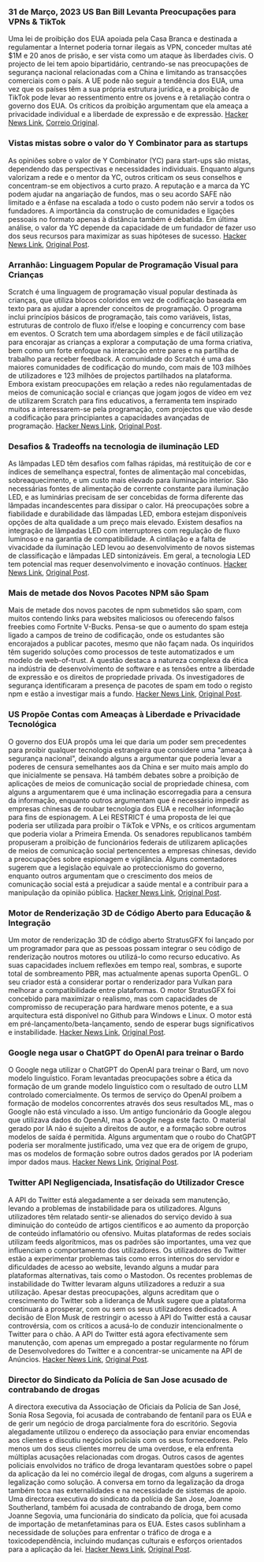 

<CallToAction />

<Steps>

### 31 de Março, 2023 US Ban Bill Levanta Preocupações para VPNs & TikTok

Uma lei de proibição dos EUA apoiada pela Casa Branca e destinada a regulamentar a Internet poderia tornar ilegais as VPN, conceder multas até $1M e 20 anos de prisão, e ser vista como um ataque às liberdades civis. O projecto de lei tem apoio bipartidário, centrando-se nas preocupações de segurança nacional relacionadas com a China e limitando as transacções comerciais com o país. A UE pode não seguir a tendência dos EUA, uma vez que os países têm a sua própria estrutura jurídica, e a proibição de TikTok pode levar ao ressentimento entre os jovens e à retaliação contra o governo dos EUA. Os críticos da proibição argumentam que ela ameaça a privacidade individual e a liberdade de expressão e de expressão.
[Hacker News Link](http://news.ycombinator.com/item?id=35366955), [Correio Original](https://www.youtube.com/watch?v=FWQGA_n5Z4M).

### Vistas mistas sobre o valor do Y Combinator para as startups

As opiniões sobre o valor de Y Combinator (YC) para start-ups são mistas, dependendo das perspectivas e necessidades individuais. Enquanto alguns valorizam a rede e o mentor da YC, outros criticam os seus conselhos e concentram-se em objectivos a curto prazo. A reputação e a marca da YC podem ajudar na angariação de fundos, mas o seu acordo SAFE não limitado e a ênfase na escalada a todo o custo podem não servir a todos os fundadores. A importância da construção de comunidades e ligações pessoais no formato apenas à distância também é debatida. Em última análise, o valor da YC depende da capacidade de um fundador de fazer uso dos seus recursos para maximizar as suas hipóteses de sucesso.
[Hacker News Link](http://news.ycombinator.com/item?id=35373019), [Original Post](https://acecreamu.substack.com/p/is-y-combinator-worth-the-money).

### Arranhão: Linguagem Popular de Programação Visual para Crianças

Scratch é uma linguagem de programação visual popular destinada às crianças, que utiliza blocos coloridos em vez de codificação baseada em texto para as ajudar a aprender conceitos de programação. O programa inclui princípios básicos de programação, tais como variáveis, listas, estruturas de controlo de fluxo if/else e looping e concurrency com base em eventos. O Scratch tem uma abordagem simples e de fácil utilização para encorajar as crianças a explorar a computação de uma forma criativa, bem como um forte enfoque na interacção entre pares e na partilha de trabalho para receber feedback. A comunidade do Scratch é uma das maiores comunidades de codificação do mundo, com mais de 103 milhões de utilizadores e 123 milhões de projectos partilhados na plataforma. Embora existam preocupações em relação a redes não regulamentadas de meios de comunicação social e crianças que jogam jogos de vídeo em vez de utilizarem Scratch para fins educativos, a ferramenta tem inspirado muitos a interessarem-se pela programação, com projectos que vão desde a codificação para principiantes a capacidades avançadas de programação.
[Hacker News Link](http://news.ycombinator.com/item?id=35373052), [Original Post](https://scratch.mit.edu/about).

### Desafios & Tradeoffs na tecnologia de iluminação LED

As lâmpadas LED têm desafios com falhas rápidas, má restituição de cor e índices de semelhança espectral, fontes de alimentação mal concebidas, sobreaquecimento, e um custo mais elevado para iluminação interior. São necessárias fontes de alimentação de corrente constante para iluminação LED, e as luminárias precisam de ser concebidas de forma diferente das lâmpadas incandescentes para dissipar o calor. Há preocupações sobre a fiabilidade e durabilidade das lâmpadas LED, embora estejam disponíveis opções de alta qualidade a um preço mais elevado. Existem desafios na integração de lâmpadas LED com interruptores com regulação de fluxo luminoso e na garantia de compatibilidade. A cintilação e a falta de vivacidade da iluminação LED levou ao desenvolvimento de novos sistemas de classificação e lâmpadas LED sintonizáveis. Em geral, a tecnologia LED tem potencial mas requer desenvolvimento e inovação contínuos.
[Hacker News Link](http://news.ycombinator.com/item?id=35371750), [Original Post](https://nymag.com/strategist/article/led-light-bulbs-investigation.html).

### Mais de metade dos Novos Pacotes NPM são Spam

Mais de metade dos novos pacotes de npm submetidos são spam, com muitos contendo links para websites maliciosos ou oferecendo falsos freebies como Fortnite V-Bucks. Pensa-se que o aumento do spam esteja ligado a campos de treino de codificação, onde os estudantes são encorajados a publicar pacotes, mesmo que não façam nada. Os inquiridos têm sugerido soluções como processos de teste automatizados e um modelo de web-of-trust. A questão destaca a natureza complexa da ética na indústria de desenvolvimento de software e as tensões entre a liberdade de expressão e os direitos de propriedade privada. Os investigadores de segurança identificaram a presença de pacotes de spam em todo o registo npm e estão a investigar mais a fundo.
[Hacker News Link](http://news.ycombinator.com/item?id=35370728), [Original Post](https://blog.sandworm.dev/one-in-two-new-npm-packages-is-seo-spam-right-now).

### US Propõe Contas com Ameaças à Liberdade e Privacidade Tecnológica

O governo dos EUA propôs uma lei que daria um poder sem precedentes para proibir qualquer tecnologia estrangeira que considere uma "ameaça à segurança nacional", deixando alguns a argumentar que poderia levar a poderes de censura semelhantes aos da China e ser muito mais amplo do que inicialmente se pensava. Há também debates sobre a proibição de aplicações de meios de comunicação social de propriedade chinesa, com alguns a argumentarem que é uma inclinação escorregadia para a censura da informação, enquanto outros argumentam que é necessário impedir as empresas chinesas de roubar tecnologia dos EUA e recolher informação para fins de espionagem. A Lei RESTRICT é uma proposta de lei que poderia ser utilizada para proibir o TikTok e VPNs, e os críticos argumentam que poderia violar a Primeira Emenda. Os senadores republicanos também propuseram a proibição de funcionários federais de utilizarem aplicações de meios de comunicação social pertencentes a empresas chinesas, devido a preocupações sobre espionagem e vigilância. Alguns comentadores sugerem que a legislação equivale ao proteccionismo do governo, enquanto outros argumentam que o crescimento dos meios de comunicação social está a prejudicar a saúde mental e a contribuir para a manipulação da opinião pública.
[Hacker News Link](http://news.ycombinator.com/item?id=35369075), [Original Post](https://www.vice.com/en/article/4a3ddb/restrict-act-insanely-broad-ban-tiktok-vpns).

### Motor de Renderização 3D de Código Aberto para Educação & Integração

Um motor de renderização 3D de código aberto StratusGFX foi lançado por um programador para que as pessoas possam integrar o seu código de renderização noutros motores ou utilizá-lo como recurso educativo. As suas capacidades incluem reflexões em tempo real, sombras, e suporte total de sombreamento PBR, mas actualmente apenas suporta OpenGL. O seu criador está a considerar portar o renderizador para Vulkan para melhorar a compatibilidade entre plataformas. O motor StratusGFX foi concebido para maximizar o realismo, mas com capacidades de compromisso de recuperação para hardware menos potente, e a sua arquitectura está disponível no Github para Windows e Linux. O motor está em pré-lançamento/beta-lançamento, sendo de esperar bugs significativos e instabilidade.
[Hacker News Link](http://news.ycombinator.com/item?id=35370284), [Original Post](https://github.com/KTStephano/StratusGFX).

### Google nega usar o ChatGPT do OpenAI para treinar o Bardo

O Google nega utilizar o ChatGPT do OpenAI para treinar o Bard, um novo modelo linguístico. Foram levantadas preocupações sobre a ética da formação de um grande modelo linguístico com o resultado de outro LLM controlado comercialmente. Os termos de serviço do OpenAI proíbem a formação de modelos concorrentes através dos seus resultados ML, mas o Google não está vinculado a isso. Um antigo funcionário da Google alegou que utilizava dados do OpenAI, mas a Google nega este facto. O material gerado por IA não é sujeito a direitos de autor, e a formação sobre outros modelos de saída é permitida. Alguns argumentam que o roubo do ChatGPT poderia ser moralmente justificado, uma vez que era de origem de grupo, mas os modelos de formação sobre outros dados gerados por IA poderiam impor dados maus.
[Hacker News Link](http://news.ycombinator.com/item?id=35370915), [Original Post](https://twitter.com/steventey/status/1641267979399704576).

### Twitter API Negligenciada, Insatisfação do Utilizador Cresce

A API do Twitter está alegadamente a ser deixada sem manutenção, levando a problemas de instabilidade para os utilizadores. Alguns utilizadores têm relatado sentir-se alienados do serviço devido à sua diminuição do conteúdo de artigos científicos e ao aumento da proporção de conteúdo inflamatório ou ofensivo. Muitas plataformas de redes sociais utilizam feeds algorítmicos, mas os padrões são importantes, uma vez que influenciam o comportamento dos utilizadores. Os utilizadores do Twitter estão a experimentar problemas tais como erros internos do servidor e dificuldades de acesso ao website, levando alguns a mudar para plataformas alternativas, tais como o Mastodon. Os recentes problemas de instabilidade do Twitter levaram alguns utilizadores a reduzir a sua utilização. Apesar destas preocupações, alguns acreditam que o crescimento do Twitter sob a liderança de Musk sugere que a plataforma continuará a prosperar, com ou sem os seus utilizadores dedicados. A decisão de Elon Musk de restringir o acesso à API do Twitter está a causar controvérsia, com os críticos a acusá-lo de conduzir intencionalmente o Twitter para o chão. A API do Twitter está agora efectivamente sem manutenção, com apenas um empregado a postar regularmente no fórum de Desenvolvedores do Twitter e a concentrar-se unicamente na API de Anúncios.
[Hacker News Link](http://news.ycombinator.com/item?id=35370152), [Original Post](https://snarfed.org/the-twitter-api-is-now-effectively-unmaintained).

### Director do Sindicato da Polícia de San Jose acusado de contrabando de drogas

A directora executiva da Associação de Oficiais da Polícia de San José, Sonia Rosa Segovia, foi acusada de contrabando de fentanil para os EUA e de gerir um negócio de droga parcialmente fora do escritório. Segovia alegadamente utilizou o endereço da associação para enviar encomendas aos clientes e discutiu negócios policiais com os seus fornecedores. Pelo menos um dos seus clientes morreu de uma overdose, e ela enfrenta múltiplas acusações relacionadas com drogas. Outros casos de agentes policiais envolvidos no tráfico de droga levantaram questões sobre o papel da aplicação da lei no comércio ilegal de drogas, com alguns a sugerirem a legalização como solução. A conversa em torno da legalização da droga também toca nas externalidades e na necessidade de sistemas de apoio. Uma directora executiva do sindicato da polícia de San Jose, Joanne Southerland, também foi acusada de contrabando de droga, bem como Joanne Segovia, uma funcionária do sindicato da polícia, que foi acusada de importação de metanfetaminas para os EUA. Estes casos sublinham a necessidade de soluções para enfrentar o tráfico de droga e a toxicodependência, incluindo mudanças culturais e esforços orientados para a aplicação da lei.
[Hacker News Link](http://news.ycombinator.com/item?id=35376488), [Original Post](https://www.washingtonexaminer.com/news/crime/san-jose-police-union-director-smuggle-fentanyl-charge).

</Steps>
